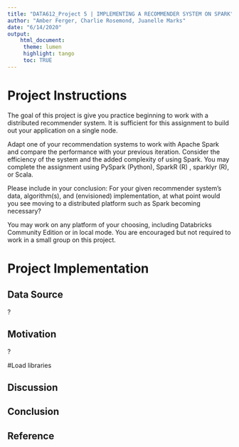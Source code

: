 ```yaml
---
title: "DATA612_Project 5 | IMPLEMENTING A RECOMMENDER SYSTEM ON SPARK"
author: "Amber Ferger, Charlie Rosemond, Juanelle Marks" 
date: "6/14/2020"
output: 
    html_document:
     theme: lumen
     highlight: tango
     toc: TRUE
---
```

# Project Instructions

The goal of this project is give you practice beginning to work with a distributed recommender system. It is sufficient for this assignment to build out your application on a single node.

Adapt one of your recommendation systems to work with Apache Spark and compare the performance with your previous iteration. Consider the efficiency of the system and the added complexity of using Spark. You may complete the assignment using PySpark (Python), SparkR (R) , sparklyr (R), or Scala.

Please include in your conclusion: For your given recommender system’s data, algorithm(s), and (envisioned) implementation, at what point would you see moving to a distributed platform such as Spark becoming necessary?

You may work on any platform of your choosing, including Databricks Community Edition or in local mode. You are encouraged but not required to work in a small group on this project.

# Project Implementation

## Data Source

?

## Motivation

?

#Load libraries

## Discussion

## Conclusion

## Reference